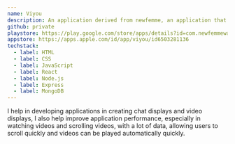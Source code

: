 ```yaml
---
name: Viyou
description: An application derived from newfemme, an application that provides chat with friends, streaming and watching videos.
github: private
playstore: https://play.google.com/store/apps/details?id=com.newfemmewanitaindonesia.viyou&hl=id
appstore: https://apps.apple.com/id/app/viyou/id6503281136
techstack:
  - label: HTML
  - label: CSS
  - label: JavaScript
  - label: React
  - label: Node.js
  - label: Express
  - label: MongoDB
---
```

I help in developing applications in creating chat displays and video displays, I also help improve application performance, especially in watching videos and scrolling videos, with a lot of data, allowing users to scroll quickly and videos can be played automatically quickly.